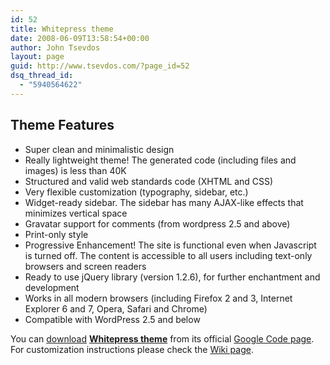 ```yaml
---
id: 52
title: Whitepress theme
date: 2008-06-09T13:58:54+00:00
author: John Tsevdos
layout: page
guid: http://www.tsevdos.com/?page_id=52
dsq_thread_id:
  - "5940564622"
---
```

## Theme Features

  * Super clean and minimalistic design
  * Really lightweight theme! The generated code (including files and images) is less than 40K
  * Structured and valid web standards code (XHTML and CSS)
  * Very flexible customization (typography, sidebar, etc.)
  * Widget-ready sidebar. The sidebar has many AJAX-like effects that minimizes vertical space
  * Gravatar support for comments (from wordpress 2.5 and above)
  * Print-only style
  * Progressive Enhancement! The site is functional even when Javascript is turned off. The content is accessible to all users including text-only browsers and screen readers
  * Ready to use jQuery library (version 1.2.6), for further enchantment and development
  * Works in all modern browsers (including Firefox 2 and 3, Internet Explorer 6 and 7, Opera, Safari and Chrome)
  * Compatible with WordPress 2.5 and below

You can [download](http://code.google.com/p/whipress/downloads/list "Download Whitepress theme") [**Whitepress theme**](http://code.google.com/p/whipress/ "Whitepress theme page") from its official [Google Code page](http://code.google.com/p/whipress/ "Whitepress theme page"). For customization instructions please check the [Wiki page](http://code.google.com/p/whipress/wiki/customization "Whitepress theme customization instructions").